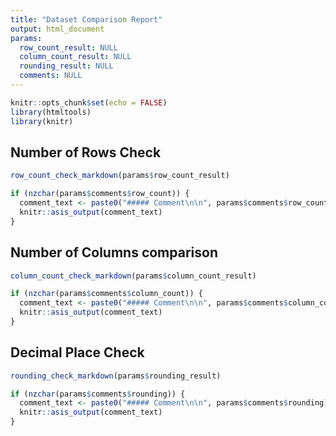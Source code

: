 ```yaml
---
title: "Dataset Comparison Report"
output: html_document
params:
  row_count_result: NULL
  column_count_result: NULL
  rounding_result: NULL
  comments: NULL
---
```


```r
knitr::opts_chunk$set(echo = FALSE)
library(htmltools)
library(knitr)

```

## Number of Rows Check

```r
row_count_check_markdown(params$row_count_result)

if (nzchar(params$comments$row_count)) {
  comment_text <- paste0("##### Comment\n\n", params$comments$row_count)
  knitr::asis_output(comment_text)
}
```


## Number of Columns comparison

```r
column_count_check_markdown(params$column_count_result)

if (nzchar(params$comments$column_count)) {
  comment_text <- paste0("##### Comment\n\n", params$comments$column_count)
  knitr::asis_output(comment_text)
}
```


## Decimal Place Check

```r
rounding_check_markdown(params$rounding_result)

if (nzchar(params$comments$rounding)) {
  comment_text <- paste0("##### Comment\n\n", params$comments$rounding)
  knitr::asis_output(comment_text)
}
```
